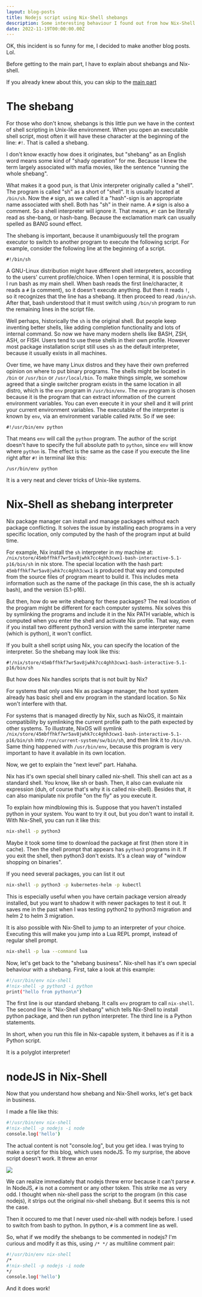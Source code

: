 ```yaml
---
layout: blog-posts
title: Nodejs script using Nix-Shell shebangs
description: Some interesting behaviour I found out from how Nix-Shell shebangs works 
date: 2022-11-19T00:00:00.00Z
---
```


OK, this incident is so funny for me, I decided to make another blog posts. Lol.

Before getting to the main part, I have to explain about shebangs and Nix-shell.

If you already knew about this, you can skip to the [main part](#nodejs-in-nix-shell)

# The shebang

For those who don't know, shebangs is this little pun we have in the context 
of shell scripting in Unix-like environment. When you open an executable shell script, 
most often it will have these character at the beginning of the line: `#!`.
That is called a shebang.

I don't know exactly how does it originates, but "shebang" as an English word 
means some kind of "shady operation" for me. Because I knew the term largely 
associated with mafia movies, like the sentence "running the whole shebang".

What makes it a good pun, is that Unix interpreter originally called
a "shell". The program is called "sh" as a short of "shell". 
It is usually located at `/bin/sh`. Now the `#` sign, as we called it a "hash"-sign 
is an appropriate name associated with shell. Both has "sh" in their name.
A `#` sign is also a comment. So a shell interpreter will ignore it.
That means, `#!` can be literally read as she-bang, or hash-bang.
Because the exclamation mark can usually spelled as BANG sound effect.

The shebang is important, because it unambiguously tell the program executor
to switch to another program to execute the following script. For example,
consider the following line at the beginning of a script.

```
#!/bin/sh
```

A GNU-Linux distribution might have different shell interpreters, according to the users' 
current profile/choice. When I open terminal, it is possible that I run bash as my main shell.
When bash reads the first line/character, it reads a `#` (a comment), so it doesn't execute anything.
But then it reads `!`, so it recognizes that the line has a shebang.
It then proceed to read `/bin/sh`. After that, bash understood that it must switch 
using `/bin/sh` program to run the remaining lines in the script file.

Well perhaps, historically the `sh` is the original shell. But people keep inventing 
better shells, like adding completion functionality and lots of internal command.
So now we have many modern shells like BASH, ZSH, ASH, or FISH. Users tend 
to use these shells in their own profile. However most package installation script still 
uses `sh` as the default interpreter, because it usually exists in all machines.

Over time, we have many Linux distros and they have their own preferred opinion 
on where to put binary programs. The shells might be located in `/bin` or `/usr/bin`
or `/usr/local/bin`. To make things simple, we somehow agreed that a single switcher program 
exists in the same location in all distro, which is the `env` program in `/usr/bin/env`.
The `env` program is chosen because it is the program that can extract information 
of the current environment variables. You can even execute it in your shell and it will print your 
current environment variables. The executable of the interpreter is known by `env`, via 
an environment variable called `PATH`. So if we see:

```
#!/usr/bin/env python
```

That means `env` will call the `python` program. The author of the script doesn't 
have to specify the full absolute path to `python`, since `env` will know where `python` is.
The effect is the same as the case if you execute the line right after `#!` in terminal like this:

```
/usr/bin/env python
```

It is a very neat and clever tricks of Unix-like systems.

# Nix-Shell as shebang interpreter

Nix package manager can install and manage packages without each package conflicting.
It solves the issue by installing each programs in a very specific location,
only computed by the hash of the program input at build time.

For example, Nix install the `sh` interpreter in my machine at:
`/nix/store/45mbffhkf7wr5av8jwhk7cc4ghh3cwx1-bash-interactive-5.1-p16/bin/sh`
in nix store. The special location with the hash part: `45mbffhkf7wr5av8jwhk7cc4ghh3cwx1`
is produced that way and computed from the source files of program meant to build it.
This includes meta information such as the name of the package (in this case, the sh is actually bash), 
and the version (5.1-p16).

But then, how do we write shebang for these packages? The real location of the program 
might be different for each computer systems. Nix solves this by symlinking the programs 
and include it in the Nix PATH variable, which is computed when you enter the shell 
and activate Nix profile. That way, even if you install two different python3 version with the 
same interpreter name (which is python), it won't conflict.

If you built a shell script using Nix, you can specify the location of the interpreter.
So the shebang may look like this:

```
#!/nix/store/45mbffhkf7wr5av8jwhk7cc4ghh3cwx1-bash-interactive-5.1-p16/bin/sh
```

But how does Nix handles scripts that is not built by Nix?

For systems that only uses Nix as package manager, the host system already has 
basic shell and env program in the standard location. So Nix won't interfere with that.

For systems that is managed directly by Nix, such as NixOS, it maintain compatibility 
by symlinking the current profile path to the path expected by other systems.
To illustrate, NixOS will symlink `/nix/store/45mbffhkf7wr5av8jwhk7cc4ghh3cwx1-bash-interactive-5.1-p16/bin/sh` 
into `/run/current-system/sw/bin/sh`, and then link it to `/bin/sh`. Same thing happened with `/usr/bin/env`, 
because this program is very important to have it available in its own location.

Now, we get to explain the "next level" part. Hahaha.

Nix has it's own special shell binary called nix-shell. This shell can act as a standard shell.
You know, like sh or bash. Then, it also can evaluate nix expression (duh, of course that's why it is called nix-shell).
Besides that, it can also manipulate nix profile "on the fly" as you execute it.

To explain how mindblowing this is. Suppose that you haven't installed python in your system.
You want to try it out, but you don't want to install it. With Nix-Shell, you can run it like this:

```bash
nix-shell -p python3
```

Maybe it took some time to download the package at first (then store it in cache).
Then the shell prompt that appears has `python3` programs in it. If you exit the shell, 
then python3 don't exists. It's a clean way of "window shopping on binaries".

If you need several packages, you can list it out

```bash
nix-shell -p python3 -p kubernetes-helm -p kubectl
```

This is especially useful when you have certain package version already installed, but you 
want to shadow it with newer packages to test it out. It saves me in the past when I was testing 
python2 to python3 migration and helm 2 to helm 3 migration.

It is also possible with Nix-Shell to jump to an interpreter of your choice. Executing this
will make you jump into a Lua REPL prompt, instead of regular shell prompt.

```bash
nix-shell -p lua --command lua
```

Now, let's get back to the "shebang business". Nix-shell has it's own special behaviour with a shebang.
First, take a look at this example:

```bash
#!/usr/bin/env nix-shell
#!nix-shell -p python3 -i python
print("hello from python\n")
```

The first line is our standard shebang. It calls `env` program to call `nix-shell`.
The second line is "Nix-Shell shebang" which tells Nix-Shell to install python package,
and then run python interpreter. The third line is a Python statements.

In short, when you run this file in Nix-capable system, it behaves as if it is a Python script.

It is a polyglot interpreter!

# nodeJS in Nix-Shell

Now that you understand how shebang and Nix-Shell works, let's get back in business.

I made a file like this:

```bash
#!/usr/bin/env nix-shell
#!nix-shell -p nodejs -i node
console.log('hello')
```

The actual content is not "console.log", but you get idea. I was trying to make a script 
for this blog, which uses nodeJS. To my surprise, the above script doesn't work.
It threw an error

![](P1.png)

We can realize immediately that nodejs threw error because it 
can't parse `#`. In NodeJS, `#` is not a comment or any other token.
This strike me as very odd. I thought when nix-shell pass the script to the 
program (in this case nodejs), it strips out the original nix-shell shebang.
But it seems this is not the case.

Then it occured to me that I never used nix-shell with nodejs before.
I used to switch from bash to python. In python, `#` is a comment line as well.

So, what if we modify the shebangs to be commented in nodejs?
I'm curious and modify it as this, using `/* */` as multiline comment pair:

```bash
#!/usr/bin/env nix-shell
/*
#!nix-shell -p nodejs -i node
*/
console.log('hello')
```

And it does work!
